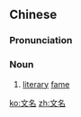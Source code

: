 ==Chinese==
{{zh-forms}}

===Pronunciation===
{{zh-pron
|m=wénmíng
|cat=n
}}

===Noun===
{{zh-noun}}

# [[literary]] [[fame]]

[[ko:文名]]
[[zh:文名]]